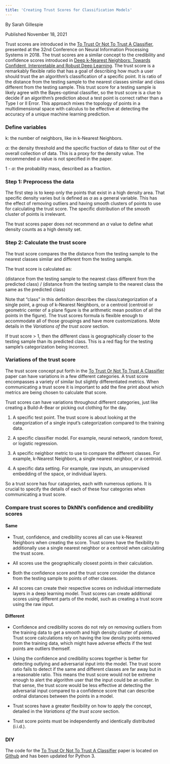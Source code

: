 ```yaml
---
title: 'Creating Trust Scores for Classification Models'
---
```

By Sarah Gillespie
 
Published November 18, 2021

Trust scores are introduced in the [To Trust Or Not To Trust A Classifier](https://arxiv.org/pdf/1805.11783.pdf), presented at the 32nd Conference on Neural Information Processing Systems in 2018. The trust scores are a similar concept to the credibility and confidence scores introduced in [Deep k-Nearest Neighbors: Towards Confident, Interpretable and Robust Deep Learning](https://arxiv.org/pdf/1803.04765.pdf). The trust score is a remarkably flexible ratio that has a goal of describing how much a user should trust the an algorithm's classification of a specific point. It is ratio of the distance from the testing sample to the nearest classes similar and class different from the testing sample. This trust score for a testing sample is likely agree with the Bayes-optimal classifier, so the trust score is a clue to decide if an algorithm's prediction about a test point is correct rather than a Type I or II Error. This approach mixes the topology of points in a multidimensional space with calculus to be effective at detecting the accuracy of a unique machine learning prediction.

### Define variables

k: the number of neighbors, like in k-Nearest Neighbors.

$\alpha$: the density threshold and the specific fraction of data to filter out of the overall collection of data. This is a proxy for the density value. The recommended $\alpha$ value is not specified in the paper.

1 - $\alpha$: the probability mass, described as a fraction.

### Step 1: Preprocess the data

The first step is to keep only the points that exist in a high density area. That specific density varies but is defined as $\alpha$ as a general variable. This has the effect of removing outliers and having smooth clusters of points to use for calculating the trust score. The specific distribution of the smooth cluster of points is irrelevant.

The trust scores paper does not recommend an $\alpha$ value to define what density counts as a high density set.


### Step 2: Calculate the trust score

The trust score compares the the distance from the testing sample to the nearest classes similar and different from the testing sample.

The trust score is calculated as:

(distance from the testing sample to the nearest class different from the predicted class) / 
(distance from the testing sample to the nearest class the same as the predicted class)

Note that "class" in this definition describes the class/categorization of a single point, a group of k-Nearest Neighbors, or a centroid (centroid or geometric center of a plane figure is the arithmetic mean position of all the points in the figure). The trust scores formula is flexible enough to accommodate all of those groupings and have more customizations. Mote details in the *Variations of the trust score* section.

If trust score > 1, then the different class is geographically closer to the testing sample than its predicted class. This is a red flag for the testing sample's categorization being incorrect.

### Variations of the trust score

The trust score concept put forth in the [To Trust Or Not To Trust A Classifier](https://arxiv.org/pdf/1805.11783.pdf) paper can have variations in a few different categories. A trust score encompasses a variety of similar but slightly differentiated metrics. When communicating a trust score it is important to add the fine print about which metrics are being chosen to calculate that score.

Trust scores can have variations throughout different categories, just like creating a Build-A-Bear or picking out clothing for the day.

1) A specific test point. The trust score is about looking at the categorization of a single input's categorization compared to the training data.

2) A specific classifier model. For example, neural network, random forest, or logistic regression.

3) A specific neighbor metric to use to compare the different classes. For example, k-Nearest Neighbors, a single nearest neighbor, or a centroid.

4) A specific data setting. For example, raw inputs, an unsupervised embedding of the space, or individual layers.

So a trust score has four catagories, each with numerous options. It is crucial to specify the details of each of these four categories when communicating a trust score.


### Compare trust scores to DkNN's confidence and credibility scores


#### Same
* Trust, confidence, and credibility scores all can use k-Nearest Neighbors when creating the score. Trust scores have the flexibility to additionally use a single nearest neighbor or a centroid when calculating the trust score.

* All scores use the geographically closest points in their calculation.

* Both the confidence score and the trust score consider the distance from the testing sample to points of other classes.

* All scores can create their respective scores on individual intermediate layers in a deep learning model. Trust scores can create additional scores using different parts of the model, such as creating a trust score using the raw input.



#### Different

* Confidence and credibility scores do not rely on removing outliers from the training data to get a smooth and high density cluster of points. Trust score calculations rely on having the low density points removed from the training data, which might have adverse effects if the test points are outliers themself.

* Using the confidence and credibility scores together is better for detecting outlying and adversarial input into the model. The trust score ratio fails to detect if the same and different classes are far away but in a reasonable ratio. This means the trust score would not be extreme enough to alert the algorithm user that the input could be an outlier. In that sense, the trust score would be less effective at detecting the adversarial input compared to a confidence score that can describe ordinal distances between the points in a model.

* Trust scores have a greater flexibility on how to apply the concept, detailed in the *Variations of the trust score* section.

* Trust score points must be independently and identically distributed (i.i.d.).


### DIY

The code for the [To Trust Or Not To Trust A Classifier](https://arxiv.org/pdf/1805.11783.pdf) paper is located on [Github](https://github.com/google/TrustScore) and has been updated for Python 3.
